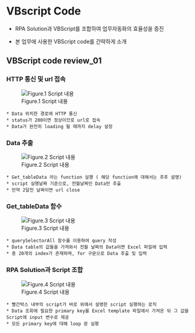 # VBscript Code {#intro}

* RPA Solution과 VBScript를 조합하여 업무자동화의 효율성을 증진 

* 본 업무에 사용한 VBScript code를 간략하게 소개


## VBScript code review_01


### HTTP 통신 및 url 접속 

![Figure.1 Script 내용](./img/script_01.PNG){width=100%,height=100%}

```
* Data 위치한 경로에 HTTP 통신 
* status가 200이면 정상이므로 url로 접속 
* Data가 완전히 loading 될 때까지 delay 설정

```


### Data 추출  


![Figure.2 Script 내용](./img/script_function_0.PNG){width=100%,height=100%}

```
* Get_tableData 라는 function 실행 ( 해당 function에 대해서는 추후 설명)
* script 실행날짜 기준으로, 전월날짜인 Data만 추출 
* 만약 2달전 날짜이면 url close 

```


### Get_tableData 함수 


![Figure.3 Script 내용](./img/get_table_function.PNG){width=100%,height=100%}

```
* querySelectorAll 함수를 이용하여 query 작성
* Data table의 값들을 가져와서 전월 날짜의 Data이면 Excel 파일에 입력 
* 총 20개의 index가 존재하며, for 구문으로 Data 추출 및 입력 
```



### RPA Solution과 Script 조합 


![Figure.4 Script 내용](./img/aa_data_combi.PNG){width=100%,height=100%}

```
* 빨간박스 내부의 script가 바로 위에서 설명한 script 실행하는 로직 
* Data 조회에 필요한 primary key를 Excel template 파일에서 가져온 뒤 그 값을 Script에 input 변수로 제공 
* 모든 primary key에 대해 loop 문 실행 
```



